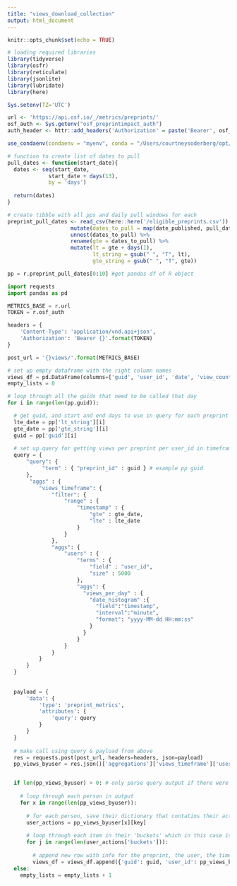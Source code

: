 ```yaml
---
title: "views_download_collection"
output: html_document
---
```


```r
knitr::opts_chunk$set(echo = TRUE)

# loading required libraries
library(tidyverse)
library(osfr)
library(reticulate)
library(jsonlite)
library(lubridate)
library(here)

Sys.setenv(TZ='UTC')

url <- 'https://api.osf.io/_/metrics/preprints/'
osf_auth <- Sys.getenv("osf_preprintimpact_auth")
auth_header <- httr::add_headers('Authorization' = paste('Bearer', osf_auth))

use_condaenv(condaenv = "myenv", conda = "/Users/courtneysoderberg/opt/anaconda3/bin/python")
```

```r
# function to create list of dates to pull
pull_dates <- function(start_date){
  dates <- seq(start_date, 
             start_date + days(13), 
             by = 'days')
  
  return(dates)
}

# create tibble with all pps and daily pull windows for each
preprint_pull_dates <- read_csv(here::here('/eligible_preprints.csv')) %>%
                    mutate(dates_to_pull = map(date_published, pull_dates)) %>%
                    unnest(dates_to_pull) %>%
                    rename(gte = dates_to_pull) %>%
                    mutate(lt = gte + days(1),
                           lt_string = gsub(" ", "T", lt),
                           gte_string = gsub(" ", "T", gte))
```

```python
pp = r.preprint_pull_dates[0:10] #get pandas df of R object

import requests
import pandas as pd

METRICS_BASE = r.url
TOKEN = r.osf_auth

headers = {
    'Content-Type': 'application/vnd.api+json',
    'Authorization': 'Bearer {}'.format(TOKEN)
}

post_url = '{}views/'.format(METRICS_BASE)

# set up empty dataframe with the right column names
views_df = pd.DataFrame(columns=['guid', 'user_id', 'date', 'view_count'])
empty_lists = 0

# loop through all the guids that need to be called that day
for i in range(len(pp.guid)):

  # get guid, and start and end days to use in query for each preprint
  lte_date = pp['lt_string'][i]
  gte_date = pp['gte_string'][i]
  guid = pp['guid'][i]
  
  # set up query for getting views per preprint per user_id in timeframe
  query = {
      "query": {
           "term" : { "preprint_id" : guid } # example pp guid
      },
       "aggs" : {
          "views_timeframe": {
              "filter": {
                  "range" : {
                      "timestamp" : {
                          "gte" : gte_date,
                          "lte" : lte_date
                      }
                  }
              },
              "aggs": {
                  "users" : {
                      "terms" : {
                          "field" : "user_id",
                          "size" : 5000
                      },
                      "aggs": {
                        "views_per_day" : {
                          "date_histogram" :{
                            "field":"timestamp",
                            "interval":"minute",
                            "format": "yyyy-MM-dd HH:mm:ss"
                          }
                        }
                      }
                  }
              }
          }
      }
  }
  
  
  payload = {
      'data': {
          'type': 'preprint_metrics',
          'attributes': {
              'query': query
          }
      }
  }
  
  # make call using query & payload from above
  res = requests.post(post_url, headers=headers, json=payload)
  pp_views_byuser = res.json()['aggregations']['views_timeframe']['users']['buckets']


  if len(pp_views_byuser) > 0: # only parse query output if there were actually views/downloads to parse
    
    # loop through each person in output
    for x in range(len(pp_views_byuser)):
      
      # for each person, save their dictionary that contatins their actions
      user_actions = pp_views_byuser[x][key]
      
      # loop through each item in their 'buckets' which in this case is each timestamp
      for j in range(len(user_actions['buckets'])):
        
        # append new row with info for the preprint, the user, the timestamp, and the action count
        views_df = views_df.append({'guid': guid, 'user_id': pp_views_byuser[x]['key'], 'date': user_actions['buckets'][j]['key_as_string'], 'view_count': user_actions['buckets'][j]['doc_count']}, ignore_index= True)
  else:
    empty_lists = empty_lists + 1
```

